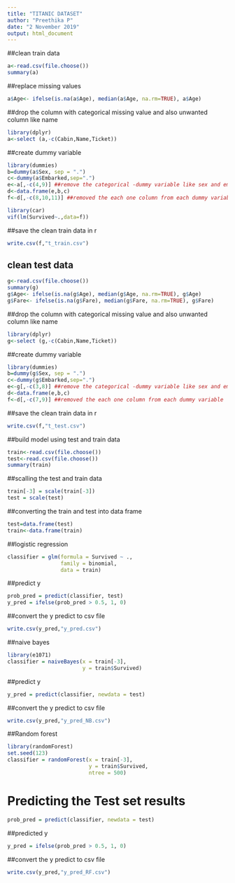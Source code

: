 ---
title: "TITANIC DATASET"
author: "Preethika P"
date: "2 November 2019"
output: html_document
---
##clean train data
```{r}
a<-read.csv(file.choose())
summary(a)
```



##replace missing values
```{r}
a$Age<- ifelse(is.na(a$Age), median(a$Age, na.rm=TRUE), a$Age)

```


##drop the column with categorical missing value and also unwanted column like name
```{r}
library(dplyr)
a<-select (a,-c(Cabin,Name,Ticket))

```


##create dummy variable
```{r}
library(dummies)
b=dummy(a$Sex, sep = ".")
c<-dummy(a$Embarked,sep=".")
e<-a[,-c(4,9)] ##remove the categorical -dummy variable like sex and embarked
d<-data.frame(e,b,c)
f<-d[,-c(8,10,11)] ##removed the each one column from each dummy variable

library(car)
vif(lm(Survived~.,data=f))

```



##save the clean train data in r
```{r}
write.csv(f,"t_train.csv")
```



## clean test data
```{r}
g<-read.csv(file.choose())
summary(g)
g$Age<- ifelse(is.na(g$Age), median(g$Age, na.rm=TRUE), g$Age)
g$Fare<- ifelse(is.na(g$Fare), median(g$Fare, na.rm=TRUE), g$Fare)

```



##drop the column with categorical missing value and also unwanted column like name
```{r}
library(dplyr)
g<-select (g,-c(Cabin,Name,Ticket))

```


##create dummy variable
```{r}
library(dummies)
b=dummy(g$Sex, sep = ".")
c<-dummy(g$Embarked,sep=".")
e<-g[,-c(3,8)] ##remove the categorical -dummy variable like sex and embarked
d<-data.frame(e,b,c)
f<-d[,-c(7,9)] ##removed the each one column from each dummy variable

```



##save the clean train data in r
```{r}
write.csv(f,"t_test.csv")
```




##build model using test and train data
```{r}
train<-read.csv(file.choose())
test<-read.csv(file.choose())
summary(train)
```




##scalling the test and train data
```{r}
train[-3] = scale(train[-3])
test = scale(test)

```



##converting the train and test into data frame 
```{r}
test=data.frame(test)
train<-data.frame(train)
```



##logistic regression
```{r}
classifier = glm(formula = Survived ~ .,
                 family = binomial,
                 data = train)
```


##predict y
```{r}
prob_pred = predict(classifier, test)
y_pred = ifelse(prob_pred > 0.5, 1, 0)
```



##convert the y predict to csv file
```{r}
write.csv(y_pred,"y_pred.csv")
```

##naive bayes
```{r}
library(e1071)
classifier = naiveBayes(x = train[-3],
                        y = train$Survived)

```

##predict y
```{r}
y_pred = predict(classifier, newdata = test)

```

##convert the y predict to csv file
```{r}
write.csv(y_pred,"y_pred_NB.csv")

```

##Random forest
```{r}
library(randomForest)
set.seed(123)
classifier = randomForest(x = train[-3],
                          y = train$Survived,
                          ntree = 500)
```

# Predicting the Test set results
```{r}
prob_pred = predict(classifier, newdata = test)

```

##predicted y
```{r}
y_pred = ifelse(prob_pred > 0.5, 1, 0)

```

##convert the y predict to csv file
```{r}
write.csv(y_pred,"y_pred_RF.csv")

```











